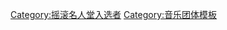 {{Navbox
|name = 摇滚名人堂2008届入选者
|title = [[摇滚名人堂]][[搖滾名人堂成員列表|2008届入选者]]
|listclass = hlist
|state = {{{state|autocollapse}}}

| group1 = 表演者
| list1 =
* '''[[戴夫·克拉克五人組]]'''（{{link-en|戴夫·克拉克|Dave Clark (musician)}}、{{link-en|蘭尼·戴維森|Lenny Davidson}}、{{link-en|瑞克·赫胥黎|Rick Huxley}}、{{link-en|丹尼士·佩頓|Denis Payton}}、{{link-en|麥克·史密斯|Mike Smith (Dave Clark Five)}}）
* '''[[里奥纳德·科恩]]'''
* '''[[麥當娜|瑪丹娜]]'''
* '''[[約翰·麥倫坎普]]'''
* '''[[投機者樂團]]'''（{{link-en|鮑勃·博格爾|Bob Bogle}}、{{link-en|諾基·愛德華|Nokie Edwards}}、傑里·麥吉、{{link-en|梅爾·泰勒|Mel Taylor}}、唐·威爾森）

| group2 = 非表演者
| list2 =
* {{link-en|甘柏與霍夫|Gamble and Huff|肯尼斯·甘柏與理昂·霍夫}}

| group3 = 伴奏者
| list3 =
* [[小沃尔特]]

}}<noinclude>
{{collapsible option}}
[[Category:摇滚名人堂入选者]]
[[Category:音乐团体模板]]
</noinclude>